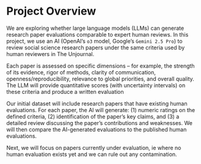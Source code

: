 # Project Overview

We are exploring whether large language models (LLMs) can generate research paper evaluations comparable to expert human reviews. In this project, we use an AI (OpenAI's `o3` model, Google's `Gemini 2.5 Pro`) to review social science research papers under the same criteria used by human reviewers in The Unjournal. 

Each paper is assessed on specific dimensions – for example, the strength of its evidence, rigor of methods, clarity of communication, openness/reproducibility, relevance to global priorities, and overall quality. The LLM will provide quantitative scores (with uncertainty intervals) on these criteria and produce a written evaluation

Our initial dataset will include research papers that have existing human evaluations. For each paper, the AI will generate: (1) numeric ratings on the defined criteria, (2) identification of the paper’s key claims, and (3) a detailed review discussing the paper’s contributions and weaknesses. We will then compare the AI-generated evaluations to the published human evaluations. 

Next, we will focus on papers currently under evaluation, ie where no human evaluation exists yet and we can rule out any contamination.


<!-- Technical roadmap Deep Research/o3 chat [here](https://chatgpt.com/share/680cdde5-db50-8012-8a40-adcc1739a7d8)

https://chatgpt.com/share/685d5f43-9d3c-8012-801b-17a54ba48998 -->